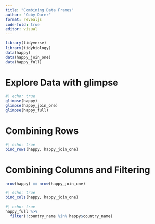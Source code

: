 ```yaml
---
title: "Combining Data Frames"
author: "Coby Darer"
format: revealjs 
code-fold: true
editor: visual
---
```

```r
    
library(tidyverse)
library(tidybiology)
data(happy)
data(happy_join_one)
data(happy_full)
```
# Explore Data with glimpse

```r
#| echo: true
glimpse(happy)
glimpse(happy_join_one)
glimpse(happy_full)
```

# Combining Rows
```r
#| echo: true
bind_rows(happy, happy_join_one)
```
# Combining Columns and Filtering
```r
nrow(happy) == nrow(happy_join_one)
```

```r
#| echo: true
bind_cols(happy, happy_join_one)
```

```r
#| echo: true
happy_full %>%
  filter(!country_name %in% happy$country_name)
```
